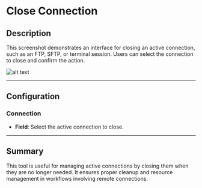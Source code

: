 # Close Connection

## Description

This screenshot demonstrates an interface for closing an active connection, such as an FTP, SFTP, or terminal session. Users can select the connection to close and confirm the action.

![alt text](../assets/ftp/close-connection.png)

---

## Configuration

### Connection

- **Field**: Select the active connection to close.

---

## Summary

This tool is useful for managing active connections by closing them when they are no longer needed. It ensures proper cleanup and resource management in workflows involving remote connections.